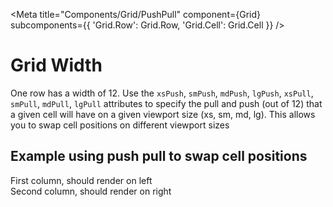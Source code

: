 

<Meta
  title="Components/Grid/PushPull"
  component={Grid}
  subcomponents={{ 'Grid.Row': Grid.Row, 'Grid.Cell': Grid.Cell }}
/>

# Grid Width

One row has a width of 12. Use the `xsPush`, `smPush`, `mdPush`, `lgPush`, `xsPull`, `smPull`, `mdPull`, `lgPull` attributes to specify
the pull and push (out of 12) that a given cell will have on a given viewport size (xs, sm, md, lg). This allows you to swap cell positions
on different viewport sizes

## Example using push pull to swap cell positions

<Canvas>
  <Grid.Row>
    <Grid.Cell mdWidth={9} mdPush={3}>
      <div class="well well-sm brdr-rds-0">
        First column, should render on left
      </div>
    </Grid.Cell>
    <Grid.Cell mdWidth={3} mdPull={9}>
      <div class="well well-sm brdr-rds-0">
        Second column, should render on right
      </div>
    </Grid.Cell>
  </Grid.Row>
</Canvas>
